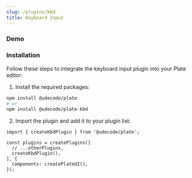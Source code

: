 ```yaml
---
slug: /plugins/kbd
title: Keyboard Input
---
```


[//]: # (you can use the following list of keyboard shortcuts to get started:)

[//]: # ()
[//]: # (- Bold: **`Ctrl/Cmd + B`**)

[//]: # (- Italic: **`Ctrl/Cmd + I`**)

[//]: # (- Underline: **`Ctrl/Cmd + U`**)

[//]: # (- Strikethrough: **`Ctrl/Cmd + Shift + X`**)

[//]: # (- Code: **`Ctrl/Cmd + E`**)

[//]: # (- Blockquote: **`Ctrl/Cmd + Shift + .`**)

[//]: # (- Code Block: **`Ctrl/Cmd + Shift + 8`**)

[//]: # (- Heading 1-6: **`Ctrl/Cmd + Alt/Opt + 1-6`**)

[//]: # (- Paragraph: **`Ctrl/Cmd + Alt/Opt + 0`**)

[//]: # (- Undo: **`Ctrl/Cmd + Z`**)

[//]: # (- Redo: **`Ctrl/Cmd + Shift + Z`**)

[//]: # (- Cut: **`Ctrl/Cmd + X`**)

[//]: # (- Copy: **`Ctrl/Cmd + C`**)

[//]: # (- Paste: **`Ctrl/Cmd + V`**)

[//]: # (- Select All: **`Ctrl/Cmd + A`**)

### Demo




<KbdSandpack />

### Installation

Follow these steps to integrate the keyboard input plugin into your Plate editor:

1. Install the required packages:

```bash npm2yarn
npm install @udecode/plate
# or
npm install @udecode/plate-kbd
```

2. Import the plugin and add it to your plugin list:

```tsx
import { createKbdPlugin } from '@udecode/plate';

const plugins = createPlugins([
  // ...otherPlugins,
  createKbdPlugin(),
], {
  components: createPlateUI(),
});
```
